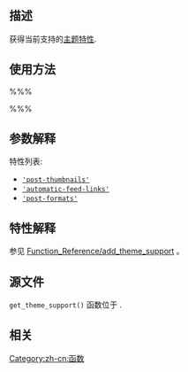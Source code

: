 {{Languages|
{{en|Function Reference/get_theme_support}}
{{zh-cn|函数参考/get_theme_support}}
}}

== 描述 ==

获得当前支持的[[Theme Features|主题特性]]. 

== 使用方法 ==

%%%<?php get_theme_support( $feature ); ?>%%%

== 参数解释 ==

{{Parameter|$feature|string|需要查询的特性名称。}}

特性列表:
* [[#Post Thumbnails|<tt>'post-thumbnails'</tt>]]
* [[#Feed Links|<tt>'automatic-feed-links'</tt>]]
* [[#Post Formats|<tt>'post-formats'</tt>]]

== 特性解释 ==
参见 [[Function_Reference/add_theme_support]] 。

== 源文件 ==

<tt>get_theme_support()</tt> 函数位于 {{Trac|wp-includes/theme.php}}.

== 相关 ==

{{Theme Support}}

{{Tag Footer}}

[[Category:zh-cn:函数]]